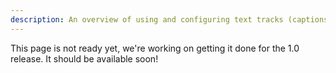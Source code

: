 ```yaml
---
description: An overview of using and configuring text tracks (captions/subtitles).
---
```


This page is not ready yet, we're working on getting it done for the 1.0 release. It should be
available soon!
